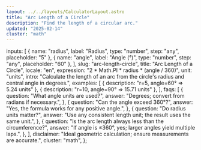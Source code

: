 ```yaml
---
layout: ../../layouts/CalculatorLayout.astro
title: "Arc Length of a Circle"
description: "Find the length of a circular arc."
updated: "2025-02-14"
cluster: "math"
---
```



  inputs: [
    { name: "radius", label: "Radius", type: "number", step: "any", placeholder: "5" },
    { name: "angle", label: "Angle (°)", type: "number", step: "any", placeholder: "60" },
  ],
  slug: "arc-length-circle",
  title: "Arc Length of a Circle",
  locale: "en",
  expression: "2 * Math.PI * radius * (angle / 360)",
  unit: "units",
  intro: "Calculate the length of an arc from the circle's radius and central angle in degrees.",
  examples: [
    { description: "r=5, angle=60° ⇒ 5.24 units" },
    { description: "r=10, angle=90° ⇒ 15.71 units" },
  ],
  faqs: [
    {
      question: "What angle units are used?",
      answer: "Degrees; convert from radians if necessary.",
    },
    {
      question: "Can the angle exceed 360°?",
      answer: "Yes, the formula works for any positive angle.",
    },
    {
      question: "Do radius units matter?",
      answer: "Use any consistent length unit; the result uses the same unit.",
    },
    {
      question: "Is the arc length always less than the circumference?",
      answer: "If angle is ≤360°, yes; larger angles yield multiple laps.",
    },
  ],
  disclaimer: "Ideal geometric calculation; ensure measurements are accurate.",
  cluster: "math",
};

<Calculator schema={schema} />
